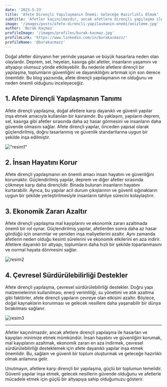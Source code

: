 ```yaml
---
date: '2023-5-23'
title: 'Afete Dirençli Yapılaşmanın Önemi: Geleceğe Hazırlıklı Olmak'
subtitle: 'Afetler kaçınılmazdır, ancak afetlere dirençli yapılaşma ile hasarları ve kayıpları minimize etmek mümkündür.'
image: '/images/posts/afete-direncli-yapilasmanin-onemi/onizleme.jpg'
author: 'Burak Kaçmaz'
profileImage: '/images/profiles/burak-kacmaz.jpg'
profileLink: 'https://www.linkedin.com/in/burakacmazz/'
profileName: '@burakacmazz'
---
```


Doğal afetler dünyanın her yerinde yaşanan ve büyük hasarlara neden olan olaylardır. Deprem, sel, heyelan, kasırga gibi afetler, insanların yaşamını ve altyapıyı olumsuz yönde etkileyebilir. Bu nedenle afetlere dirençli bir yapılaşma, toplumların güvenliğini ve dayanıklılığını artırmak için son derece önemlidir. Bu blog yazısında, afete dirençli yapılaşmanın ne olduğunu ve neden önemli olduğunu inceleyeceğiz.

## 1. Afete Dirençli Yapılaşmanın Tanımı

Afete dirençli yapılaşma, doğal afetlere karşı dayanıklı ve güvenli yapılar inşa etmek amacıyla kullanılan bir kavramdır. Bu yaklaşım, yapıların deprem, sel, kasırga gibi afetler sırasında daha az hasar görmesini ve insanların daha güvende olmasını sağlar. Afete dirençli yapılar, önceden yapısal olarak güçlendirilmiş, doğru tasarlanmış ve güvenlik standartlarına uygun bir şekilde inşa edilmiştir.

!["resim1"](/images/posts/afete-direncli-yapilasmanin-onemi/resim1.jpg)

## 2. İnsan Hayatını Korur

Afete dirençli yapılaşmanın en önemli amacı insan hayatını ve güvenliğini korumaktır. Güçlendirilmiş yapılar, deprem ve diğer afetler sırasında çökmeye karşı daha dirençlidir. Binada bulunan insanların hayatını kurtarabilir. Ayrıca, bu yapılar acil durum çıkışlarının ve güvenli sığınakların uygun bir şekilde yerleştirilmesiyle insanların tahliye sürecini kolaylaştırır.

## 3. Ekonomik Zararı Azaltır

Afete dirençli yapılaşma mal kayıplarını ve ekonomik zararı azaltmada önemli bir rol oynar. Güçlendirilmiş yapılar, afetlerden sonra daha az hasar gördüğü için onarımlar ve yeniden inşa maliyetlerini azaltır. Aynı zamanda afetlerin neden olduğu kesinti sürelerini ve ekonomik etkilerini en aza indirir. Afetlere dayanıklı bir altyapı, toplumların daha hızlı bir şekilde toparlanmasını ve normal hayata dönmesini sağlar.

![resim2](/images/posts/afete-direncli-yapilasmanin-onemi/resim2.jpeg)

## 4. Çevresel Sürdürülebilirliği Destekler

Afete dirençli yapılaşma, çevresel sürdürülebilirliği destekler. Doğru yapı malzemelerinin kullanılması, enerji verimliliği, su yönetimi ve atık azaltma gibi faktörler, afete dirençli yapıların çevreye olan etkisini azaltır. Böylece, doğal kaynakların korunması ve gelecek nesillere daha yaşanabilir bir dünya bırakılması sağlanır.

![resim3](/images/posts/afete-direncli-yapilasmanin-onemi/resim3.jpg)

---

Afetler kaçınılmazdır, ancak afetlere dirençli yapılaşma ile hasarları ve kayıpları minimize etmek mümkündür. İnsan hayatını ve güvenliğini korumak, mal kayıplarını azaltmak, ekonomik zararı en aza indirmek, çevresel sürdürülebilirliği desteklemek için afete dayanıklı yapılar inşa etmek önemlidir. Bu, sağlam ve güvenli bir toplum oluşturmak ve geleceğe hazırlıklı olmak anlamına gelir.

Unutmayın, afetlere karşı dirençli bir yapılaşma, güçlü bir toplumun temelidir. Güvenli yapılar inşa etmek, gelecek nesillerin güvende olduğunu ve afetlerle mücadele etmek için güçlü bir altyapıya sahip olduğumuzu gösterir.
